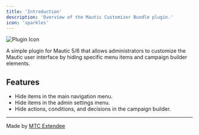 ```yaml
---
title: 'Introduction'
description: 'Overview of the Mautic Customizer Bundle plugin.'
icon: 'sparkles'
---
```


![Plugin Icon](/images/plugins/mautic-customizer-icon.png)

A simple plugin for Mautic 5/6 that allows administrators to customize the Mautic user interface by hiding specific menu items and campaign builder elements.

## Features

*   Hide items in the main navigation menu.
*   Hide items in the admin settings menu.
*   Hide actions, conditions, and decisions in the campaign builder.

---

Made by [MTC Extendee](https://mtcetendee.com/)
